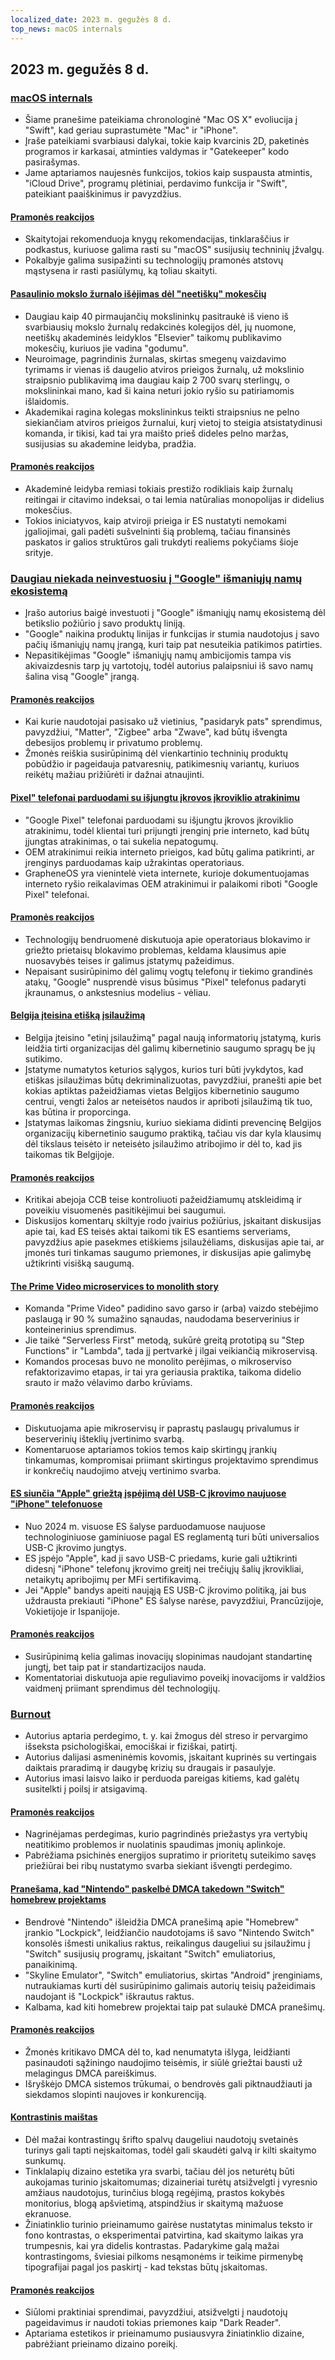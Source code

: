 ```yaml
---
localized_date: 2023 m. gegužės 8 d.
top_news: macOS internals
---
```




<CallToAction />

<Steps>

## 2023 m. gegužės 8 d.

### [macOS internals](https://gist.github.com/kconner/cff08fe3e0bb857ea33b47d965b3e19f)

- Šiame pranešime pateikiama chronologinė "Mac OS X" evoliucija į "Swift", kad geriau suprastumėte "Mac" ir "iPhone".
- Įraše pateikiami svarbiausi dalykai, tokie kaip kvarcinis 2D, paketinės programos ir karkasai, atminties valdymas ir "Gatekeeper" kodo pasirašymas.
- Jame aptariamos naujesnės funkcijos, tokios kaip suspausta atmintis, "iCloud Drive", programų plėtiniai, perdavimo funkcija ir "Swift", pateikiant paaiškinimus ir pavyzdžius.

#### [Pramonės reakcijos](http://news.ycombinator.com/item?id=35847715)

- Skaitytojai rekomenduoja knygų rekomendacijas, tinklaraščius ir podkastus, kuriuose galima rasti su "macOS" susijusių techninių įžvalgų.
- Pokalbyje galima susipažinti su technologijų pramonės atstovų mąstysena ir rasti pasiūlymų, ką toliau skaityti.

#### [Pasaulinio mokslo žurnalo išėjimas dėl "neetiškų" mokesčių](https://www.theguardian.com/science/2023/may/07/too-greedy-mass-walkout-at-global-science-journal-over-unethical-fees)

- Daugiau kaip 40 pirmaujančių mokslininkų pasitraukė iš vieno iš svarbiausių mokslo žurnalų redakcinės kolegijos dėl, jų nuomone, neetiškų akademinės leidyklos "Elsevier" taikomų publikavimo mokesčių, kuriuos jie vadina "godumu".
- Neuroimage, pagrindinis žurnalas, skirtas smegenų vaizdavimo tyrimams ir vienas iš daugelio atviros prieigos žurnalų, už mokslinio straipsnio publikavimą ima daugiau kaip 2 700 svarų sterlingų, o mokslininkai mano, kad ši kaina neturi jokio ryšio su patiriamomis išlaidomis.
- Akademikai ragina kolegas mokslininkus teikti straipsnius ne pelno siekiančiam atviros prieigos žurnalui, kurį vietoj to steigia atsistatydinusi komanda, ir tikisi, kad tai yra maišto prieš dideles pelno maržas, susijusias su akademine leidyba, pradžia.

#### [Pramonės reakcijos](http://news.ycombinator.com/item?id=35848894)

- Akademinė leidyba remiasi tokiais prestižo rodikliais kaip žurnalų reitingai ir citavimo indeksai, o tai lemia natūralias monopolijas ir didelius mokesčius.
- Tokios iniciatyvos, kaip atviroji prieiga ir ES nustatyti nemokami įgaliojimai, gali padėti sušvelninti šią problemą, tačiau finansinės paskatos ir galios struktūros gali trukdyti realiems pokyčiams šioje srityje.

### [Daugiau niekada neinvestuosiu į "Google" išmaniųjų namų ekosistemą](https://www.androidauthority.com/google-smart-home-3319869/)

- Įrašo autorius baigė investuoti į "Google" išmaniųjų namų ekosistemą dėl betikslio požiūrio į savo produktų liniją.
- "Google" naikina produktų linijas ir funkcijas ir stumia naudotojus į savo pačių išmaniųjų namų įrangą, kuri taip pat nesuteikia patikimos patirties.
- Nepasitikėjimas "Google" išmaniųjų namų ambicijomis tampa vis akivaizdesnis tarp jų vartotojų, todėl autorius palaipsniui iš savo namų šalina visą "Google" įrangą.

#### [Pramonės reakcijos](http://news.ycombinator.com/item?id=35849060)

- Kai kurie naudotojai pasisako už vietinius, "pasidaryk pats" sprendimus, pavyzdžiui, "Matter", "Zigbee" arba "Zwave", kad būtų išvengta debesijos problemų ir privatumo problemų.
- Žmonės reiškia susirūpinimą dėl vienkartinio techninių produktų pobūdžio ir pageidauja patvaresnių, patikimesnių variantų, kuriuos reikėtų mažiau prižiūrėti ir dažnai atnaujinti.

#### [Pixel" telefonai parduodami su išjungtu įkrovos įkroviklio atrakinimu](https://www.fitzsim.org/blog/?p=545)

- "Google Pixel" telefonai parduodami su išjungtu įkrovos įkroviklio atrakinimu, todėl klientai turi prijungti įrenginį prie interneto, kad būtų įjungtas atrakinimas, o tai sukelia nepatogumų.
- OEM atrakinimui reikia interneto prieigos, kad būtų galima patikrinti, ar įrenginys parduodamas kaip užrakintas operatoriaus.
- GrapheneOS yra vienintelė vieta internete, kurioje dokumentuojamas interneto ryšio reikalavimas OEM atrakinimui ir palaikomi riboti "Google Pixel" telefonai.

#### [Pramonės reakcijos](http://news.ycombinator.com/item?id=35852192)

- Technologijų bendruomenė diskutuoja apie operatoriaus blokavimo ir griežto prietaisų blokavimo problemas, keldama klausimus apie nuosavybės teises ir galimus įstatymų pažeidimus.
- Nepaisant susirūpinimo dėl galimų vogtų telefonų ir tiekimo grandinės atakų, "Google" nusprendė visus būsimus "Pixel" telefonus padaryti įkraunamus, o ankstesnius modelius - vėliau.

#### [Belgija įteisina etišką įsilaužimą](https://www.law.kuleuven.be/citip/blog/belgium-legalises-ethical-hacking-a-threat-or-an-opportunity-for-cybersecurity/)

- Belgija įteisino "etinį įsilaužimą" pagal naują informatorių įstatymą, kuris leidžia tirti organizacijas dėl galimų kibernetinio saugumo spragų be jų sutikimo.
- Įstatyme numatytos keturios sąlygos, kurios turi būti įvykdytos, kad etiškas įsilaužimas būtų dekriminalizuotas, pavyzdžiui, pranešti apie bet kokias aptiktas pažeidžiamas vietas Belgijos kibernetinio saugumo centrui, vengti žalos ar neteisėtos naudos ir apriboti įsilaužimą tik tuo, kas būtina ir proporcinga.
- Įstatymas laikomas žingsniu, kuriuo siekiama didinti prevencinę Belgijos organizacijų kibernetinio saugumo praktiką, tačiau vis dar kyla klausimų dėl tikslaus teisėto ir neteisėto įsilaužimo atribojimo ir dėl to, kad jis taikomas tik Belgijoje.

#### [Pramonės reakcijos](http://news.ycombinator.com/item?id=35847860)

- Kritikai abejoja CCB teise kontroliuoti pažeidžiamumų atskleidimą ir poveikiu visuomenės pasitikėjimui bei saugumui.
- Diskusijos komentarų skiltyje rodo įvairius požiūrius, įskaitant diskusijas apie tai, kad ES teisės aktai taikomi tik ES esantiems serveriams, pavyzdžius apie pasekmes etiškiems įsilaužėliams, diskusijas apie tai, ar įmonės turi tinkamas saugumo priemones, ir diskusijas apie galimybę užtikrinti visišką saugumą.

#### [The Prime Video microservices to monolith story](https://adrianco.medium.com/so-many-bad-takes-what-is-there-to-learn-from-the-prime-video-microservices-to-monolith-story-4bd0970423d4)

- Komanda "Prime Video" padidino savo garso ir (arba) vaizdo stebėjimo paslaugą ir 90 % sumažino sąnaudas, naudodama beserverinius ir konteinerinius sprendimus.
- Jie taikė "Serverless First" metodą, sukūrė greitą prototipą su "Step Functions" ir "Lambda", tada jį pertvarkė į ilgai veikiančią mikroservisą.
- Komandos procesas buvo ne monolito perėjimas, o mikroserviso refaktorizavimo etapas, ir tai yra geriausia praktika, taikoma didelio srauto ir mažo vėlavimo darbo krūviams.

#### [Pramonės reakcijos](http://news.ycombinator.com/item?id=35853148)

- Diskutuojama apie mikroservisų ir paprastų paslaugų privalumus ir beserverinių išteklių įvertinimo svarbą.
- Komentaruose aptariamos tokios temos kaip skirtingų įrankių tinkamumas, kompromisai priimant skirtingus projektavimo sprendimus ir konkrečių naudojimo atvejų vertinimo svarba.

#### [ES siunčia "Apple" griežtą įspėjimą dėl USB-C įkrovimo naujuose "iPhone" telefonuose](https://www.techradar.com/news/apple-may-not-restrict-usb-c-charging-on-new-iphones-after-all)

- Nuo 2024 m. visuose ES šalyse parduodamuose naujuose technologiniuose gaminiuose pagal ES reglamentą turi būti universalios USB-C įkrovimo jungtys.
- ES įspėjo "Apple", kad ji savo USB-C priedams, kurie gali užtikrinti didesnį "iPhone" telefonų įkrovimo greitį nei trečiųjų šalių įkrovikliai, netaikytų apribojimų per MFi sertifikavimą.
- Jei "Apple" bandys apeiti naująją ES USB-C įkrovimo politiką, jai bus uždrausta prekiauti "iPhone" ES šalyse narėse, pavyzdžiui, Prancūzijoje, Vokietijoje ir Ispanijoje.

#### [Pramonės reakcijos](http://news.ycombinator.com/item?id=35849043)

- Susirūpinimą kelia galimas inovacijų slopinimas naudojant standartinę jungtį, bet taip pat ir standartizacijos nauda.
- Komentatoriai diskutuoja apie reguliavimo poveikį inovacijoms ir valdžios vaidmenį priimant sprendimus dėl technologijų.

### [Burnout](https://drewdevault.com/2023/05/01/2023-05-01-Burnout.html)

- Autorius aptaria perdegimo, t. y. kai žmogus dėl streso ir pervargimo išseksta psichologiškai, emociškai ir fiziškai, patirtį.
- Autorius dalijasi asmeninėmis kovomis, įskaitant kuprinės su vertingais daiktais praradimą ir daugybę krizių su draugais ir pasaulyje.
- Autorius imasi laisvo laiko ir perduoda pareigas kitiems, kad galėtų susitelkti į poilsį ir atsigavimą.

#### [Pramonės reakcijos](http://news.ycombinator.com/item?id=35849384)

- Nagrinėjamas perdegimas, kurio pagrindinės priežastys yra vertybių neatitikimo problemos ir nuolatinis spaudimas įmonių aplinkoje.
- Pabrėžiama psichinės energijos supratimo ir prioritetų suteikimo savęs priežiūrai bei ribų nustatymo svarba siekiant išvengti perdegimo.

#### [Pranešama, kad "Nintendo" paskelbė DMCA takedown "Switch" homebrew projektams](https://gbatemp.net/threads/nintendo-reportedly-issues-dmca-takedown-for-switch-homebrew-projects-skyline-switch-emulator-development-ceased.632406/)

- Bendrovė "Nintendo" išleidžia DMCA pranešimą apie "Homebrew" įrankio "Lockpick", leidžiančio naudotojams iš savo "Nintendo Switch" konsolės išmesti unikalius raktus, reikalingus daugeliui su įsilaužimu į "Switch" susijusių programų, įskaitant "Switch" emuliatorius, panaikinimą.
- "Skyline Emulator", "Switch" emuliatorius, skirtas "Android" įrenginiams, nutraukiamas kurti dėl susirūpinimo galimais autorių teisių pažeidimais naudojant iš "Lockpick" iškrautus raktus.
- Kalbama, kad kiti homebrew projektai taip pat sulaukė DMCA pranešimų.

#### [Pramonės reakcijos](http://news.ycombinator.com/item?id=35846726)

- Žmonės kritikavo DMCA dėl to, kad nenumatyta išlyga, leidžianti pasinaudoti sąžiningo naudojimo teisėmis, ir siūlė griežtai bausti už melagingus DMCA pareiškimus.
- Išryškėjo DMCA sistemos trūkumai, o bendrovės gali piktnaudžiauti ja siekdamos slopinti naujoves ir konkurenciją.

#### [Kontrastinis maištas](https://contrastrebellion.com/)

- Dėl mažai kontrastingų šrifto spalvų daugeliui naudotojų svetainės turinys gali tapti neįskaitomas, todėl gali skaudėti galvą ir kilti skaitymo sunkumų.
- Tinklalapių dizaino estetika yra svarbi, tačiau dėl jos neturėtų būti aukojamas turinio įskaitomumas; dizaineriai turėtų atsižvelgti į vyresnio amžiaus naudotojus, turinčius blogą regėjimą, prastos kokybės monitorius, blogą apšvietimą, atspindžius ir skaitymą mažuose ekranuose.
- Žiniatinklio turinio prieinamumo gairėse nustatytas minimalus teksto ir fono kontrastas, o eksperimentai patvirtina, kad skaitymo laikas yra trumpesnis, kai yra didelis kontrastas. Padarykime galą mažai kontrastingoms, šviesiai pilkoms nesąmonėms ir teikime pirmenybę tipografijai pagal jos paskirtį - kad tekstas būtų įskaitomas.

#### [Pramonės reakcijos](http://news.ycombinator.com/item?id=35850044)

- Siūlomi praktiniai sprendimai, pavyzdžiui, atsižvelgti į naudotojų pageidavimus ir naudoti tokias priemones kaip "Dark Reader".
- Aptariama estetikos ir prieinamumo pusiausvyra žiniatinklio dizaine, pabrėžiant prieinamo dizaino poreikį.

</Steps>
